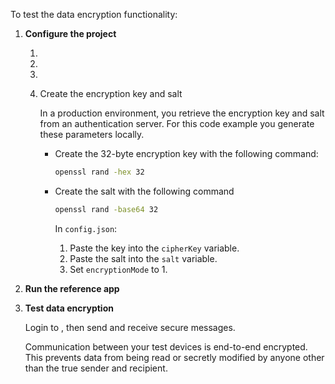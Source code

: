 
To test the data encryption functionality:

1. **Configure the project**

    1. <OpenConfig/>

    1. <SetAppId/>

    1. <SetAuthenticationMethod/>

    1. Create the encryption key and salt
    
        In a production environment, you retrieve the encryption key and salt from an authentication server. For this code example you generate these parameters locally.

        * Create the 32-byte encryption key with the following command:

            ```bash
            openssl rand -hex 32
            ```
      
        * Create the salt with the following command

            ```bash
            openssl rand -base64 32
            ```

            In `config.json`:
            1. Paste the key into the `cipherKey` variable.
            1. Paste the salt into the `salt` variable.
            1. Set `encryptionMode` to 1.

1. **Run the reference app**

    <RunApp/>

1. **Test data encryption**

    Login to <Vg k="SIG"/>, then send and receive secure messages.

    Communication between your test devices is end-to-end encrypted. This prevents data from being read or secretly modified by anyone other than the true sender and recipient.